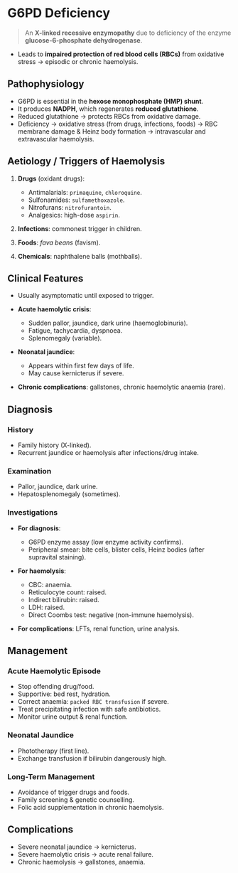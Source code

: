 # G6PD Deficiency

> An **X-linked recessive enzymopathy** due to deficiency of the enzyme **glucose-6-phosphate dehydrogenase**.

- Leads to **impaired protection of red blood cells (RBCs)** from oxidative stress → episodic or chronic haemolysis.

## Pathophysiology

- G6PD is essential in the **hexose monophosphate (HMP) shunt**.
- It produces **NADPH**, which regenerates **reduced glutathione**.
- Reduced glutathione → protects RBCs from oxidative damage.
- Deficiency → oxidative stress (from drugs, infections, foods) → RBC membrane damage & Heinz body formation → intravascular and extravascular haemolysis.

## Aetiology / Triggers of Haemolysis

1. **Drugs** (oxidant drugs):

   - Antimalarials: `primaquine`, `chloroquine`.
   - Sulfonamides: `sulfamethoxazole`.
   - Nitrofurans: `nitrofurantoin`.
   - Analgesics: high-dose `aspirin`.

2. **Infections**: commonest trigger in children.
3. **Foods**: _fava beans_ (favism).
4. **Chemicals**: naphthalene balls (mothballs).

## Clinical Features

- Usually asymptomatic until exposed to trigger.
- **Acute haemolytic crisis**:

  - Sudden pallor, jaundice, dark urine (haemoglobinuria).
  - Fatigue, tachycardia, dyspnoea.
  - Splenomegaly (variable).

- **Neonatal jaundice**:

  - Appears within first few days of life.
  - May cause kernicterus if severe.

- **Chronic complications**: gallstones, chronic haemolytic anaemia (rare).

## Diagnosis

### History

- Family history (X-linked).
- Recurrent jaundice or haemolysis after infections/drug intake.

### Examination

- Pallor, jaundice, dark urine.
- Hepatosplenomegaly (sometimes).

### Investigations

- **For diagnosis**:

  - G6PD enzyme assay (low enzyme activity confirms).
  - Peripheral smear: bite cells, blister cells, Heinz bodies (after supravital staining).

- **For haemolysis**:

  - CBC: anaemia.
  - Reticulocyte count: raised.
  - Indirect bilirubin: raised.
  - LDH: raised.
  - Direct Coombs test: negative (non-immune haemolysis).

- **For complications**: LFTs, renal function, urine analysis.

## Management

### Acute Haemolytic Episode

- Stop offending drug/food.
- Supportive: bed rest, hydration.
- Correct anaemia: `packed RBC transfusion` if severe.
- Treat precipitating infection with safe antibiotics.
- Monitor urine output & renal function.

### Neonatal Jaundice

- Phototherapy (first line).
- Exchange transfusion if bilirubin dangerously high.

### Long-Term Management

- Avoidance of trigger drugs and foods.
- Family screening & genetic counselling.
- Folic acid supplementation in chronic haemolysis.

## Complications

- Severe neonatal jaundice → kernicterus.
- Severe haemolytic crisis → acute renal failure.
- Chronic haemolysis → gallstones, anaemia.
